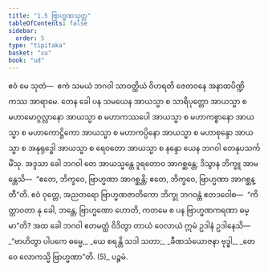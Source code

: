 ```yaml
---
title: "1.5 ဗြာဟ္မဏသုတ္တ"
tableOfContents: false
sidebar:
  order: 5
type: "tipitaka"
basket: "su"
book: "ud"
---
```



<DynamicBreadcrumb />

<Division number="5" book="ud" e="ch" v="18" p="80">

<Paragraph number="23" book="ud">
ဧဝံ မေ သုတံ—  ဧကံ သမယံ ဘဂဝါ သာဝတ္ထိယံ ဝိဟရတိ ဇေတဝနေ အနာထပိဏ္ဍိကဿ အာရာမေ. တေန ခေါ ပန သမယေန အာယသ္မာ စ သာရိပုတ္တော အာယသ္မာ စ မဟာမောဂ္ဂလ္လာနော အာယသ္မာ စ မဟာကဿပေါ အာယသ္မာ စ မဟာကစ္စာနော အာယသ္မာ စ မဟာကောဋ္ဌိကော အာယသ္မာ စ မဟာကပ္ပိနော အာယသ္မာ စ မဟာစုန္ဒော အာယသ္မာ စ အနုရုဒ္ဓေါ အာယသ္မာ စ ရေဝတော အာယသ္မာ စ နန္ဒော ယေန ဘဂဝါ တေနုပသင်္ကမိံသု.
</Paragraph>

<Paragraph number="24" book="ud">
အဒ္ဒသာ ခေါ ဘဂဝါ တေ အာယသ္မန္တေ ဒူရတောဝ အာဂစ္ဆန္တေ; ဒိသွာန ဘိက္ခူ အာမန္တေသိ—  “ဧတေ, ဘိက္ခဝေ, ဗြာဟ္မဏာ အာဂစ္ဆန္တိ; ဧတေ, ဘိက္ခဝေ, ဗြာဟ္မဏာ အာဂစ္ဆန္တီ”တိ. ဧဝံ ဝုတ္တေ, အညတရော ဗြာဟ္မဏဇာတိကော ဘိက္ခု ဘဂဝန္တံ ဧတဒဝေါစ—  “ကိတ္တာဝတာ နု ခေါ, ဘန္တေ, ဗြာဟ္မဏော ဟောတိ, ကတမေ စ ပန ဗြာဟ္မဏကရဏာ ဓမ္မာ”တိ?
</Paragraph>

<Paragraph number="25" book="ud">
အထ ခေါ ဘဂဝါ ဧတမတ္ထံ ဝိဒိတွာ တာယံ ဝေလာယံ ဣမံ ဥဒါနံ ဥဒါနေသိ—
</Paragraph>

<Paragraph number="26" type="verses" book="ud">
_“ဗာဟိတွာ ပါပကေ ဓမ္မေ,_  
_ယေ စရန္တိ သဒါ သတာ;_  
_ခီဏသံယောဇနာ ဗုဒ္ဓါ,_  
_တေ ဝေ လောကသ္မိ ဗြာဟ္မဏာ”တိ. (5)_  


</Paragraph>
</Division>

<Paragraph number="27" type="center" book="ud">
ပဉ္စမံ.
</Paragraph>